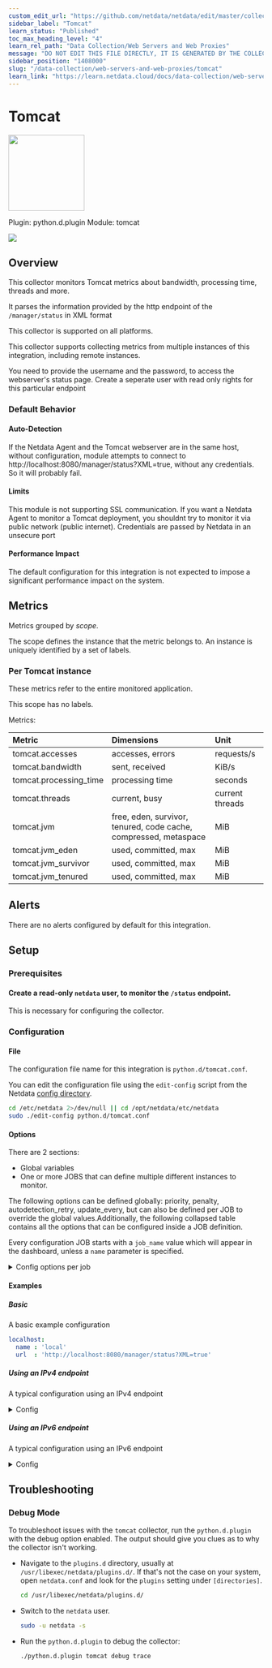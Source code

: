 ```yaml
---
custom_edit_url: "https://github.com/netdata/netdata/edit/master/collectors/python.d.plugin/tomcat/metadata.yaml"
sidebar_label: "Tomcat"
learn_status: "Published"
toc_max_heading_level: "4"
learn_rel_path: "Data Collection/Web Servers and Web Proxies"
message: "DO NOT EDIT THIS FILE DIRECTLY, IT IS GENERATED BY THE COLLECTOR'S metadata.yaml FILE"
sidebar_position: "1408000"
slug: "/data-collection/web-servers-and-web-proxies/tomcat"
learn_link: "https://learn.netdata.cloud/docs/data-collection/web-servers-and-web-proxies/tomcat"
---
```



# Tomcat


<img src="https://netdata.cloud/img/tomcat.svg" width="150"/>


Plugin: python.d.plugin
Module: tomcat

<img src="https://img.shields.io/badge/maintained%20by-Netdata-%2300ab44" />

## Overview

This collector monitors Tomcat metrics about bandwidth, processing time, threads and more.


It parses the information provided by the http endpoint of the `/manager/status` in XML format


This collector is supported on all platforms.

This collector supports collecting metrics from multiple instances of this integration, including remote instances.

You need to provide the username and the password, to access the webserver's status page. Create a seperate user with read only rights for this particular endpoint

### Default Behavior

#### Auto-Detection

If the Netdata Agent and the Tomcat webserver are in the same host, without configuration, module attempts to connect to http://localhost:8080/manager/status?XML=true, without any credentials. So it will probably fail.

#### Limits

This module is not supporting SSL communication. If you want a Netdata Agent to monitor a Tomcat deployment, you shouldnt try to monitor it via public network (public internet). Credentials are passed by Netdata in an unsecure port

#### Performance Impact

The default configuration for this integration is not expected to impose a significant performance impact on the system.


## Metrics

Metrics grouped by *scope*.

The scope defines the instance that the metric belongs to. An instance is uniquely identified by a set of labels.



### Per Tomcat instance

These metrics refer to the entire monitored application.

This scope has no labels.

Metrics:

| Metric | Dimensions | Unit |
|:------|:----------|:----|
| tomcat.accesses | accesses, errors | requests/s |
| tomcat.bandwidth | sent, received | KiB/s |
| tomcat.processing_time | processing time | seconds |
| tomcat.threads | current, busy | current threads |
| tomcat.jvm | free, eden, survivor, tenured, code cache, compressed, metaspace | MiB |
| tomcat.jvm_eden | used, committed, max | MiB |
| tomcat.jvm_survivor | used, committed, max | MiB |
| tomcat.jvm_tenured | used, committed, max | MiB |



## Alerts

There are no alerts configured by default for this integration.


## Setup

### Prerequisites

#### Create a read-only `netdata` user, to monitor the `/status` endpoint.

This is necessary for configuring the collector.


### Configuration

#### File

The configuration file name for this integration is `python.d/tomcat.conf`.


You can edit the configuration file using the `edit-config` script from the
Netdata [config directory](/docs/configuring/configuration#the-netdata-config-directory).

```bash
cd /etc/netdata 2>/dev/null || cd /opt/netdata/etc/netdata
sudo ./edit-config python.d/tomcat.conf
```
#### Options

There are 2 sections:

* Global variables
* One or more JOBS that can define multiple different instances to monitor.

The following options can be defined globally: priority, penalty, autodetection_retry, update_every, but can also be defined per JOB to override the global values.Additionally, the following collapsed table contains all the options that can be configured inside a JOB definition.

Every configuration JOB starts with a `job_name` value which will appear in the dashboard, unless a `name` parameter is specified.


<details><summary>Config options per job</summary>

| Name | Description | Default | Required |
|:----|:-----------|:-------|:--------:|
| update_every | Sets the default data collection frequency. | 5 | False |
| priority | Controls the order of charts at the netdata dashboard. | 60000 | False |
| autodetection_retry | Sets the job re-check interval in seconds. | 0 | False |
| penalty | Indicates whether to apply penalty to update_every in case of failures. | yes | False |
| url | The URL of the Tomcat server's status endpoint. Always add the suffix ?XML=true. | no | True |
| user | A valid user with read permission to access the /manager/status endpoint of the server. Required if the endpoint is password protected | no | False |
| pass | A valid password for the user in question. Required if the endpoint is password protected | no | False |
| connector_name | The connector component that communicates with a web connector via the AJP protocol, e.g ajp-bio-8009 |  | False |

</details>

#### Examples

##### Basic

A basic example configuration

```yaml
localhost:
  name : 'local'
  url  : 'http://localhost:8080/manager/status?XML=true'

```
##### Using an IPv4 endpoint

A typical configuration using an IPv4 endpoint

<details><summary>Config</summary>

```yaml
local_ipv4:
  name : 'local'
  url  : 'http://127.0.0.1:8080/manager/status?XML=true'

```
</details>

##### Using an IPv6 endpoint

A typical configuration using an IPv6 endpoint

<details><summary>Config</summary>

```yaml
local_ipv6:
  name : 'local'
  url  : 'http://[::1]:8080/manager/status?XML=true'

```
</details>



## Troubleshooting

### Debug Mode

To troubleshoot issues with the `tomcat` collector, run the `python.d.plugin` with the debug option enabled. The output
should give you clues as to why the collector isn't working.

- Navigate to the `plugins.d` directory, usually at `/usr/libexec/netdata/plugins.d/`. If that's not the case on
  your system, open `netdata.conf` and look for the `plugins` setting under `[directories]`.

  ```bash
  cd /usr/libexec/netdata/plugins.d/
  ```

- Switch to the `netdata` user.

  ```bash
  sudo -u netdata -s
  ```

- Run the `python.d.plugin` to debug the collector:

  ```bash
  ./python.d.plugin tomcat debug trace
  ```


